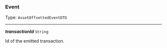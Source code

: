 


### Event

Type: `AssetOffsettedEventDTO`

---

***transactionId*** `String`

Id of the emitted transaction.


